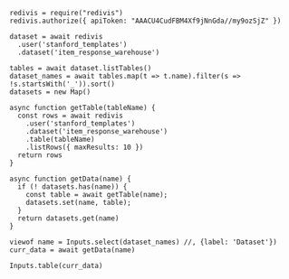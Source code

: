```ojs
redivis = require("redivis")
redivis.authorize({ apiToken: "AAACU4CudFBM4Xf9jNnGda//my9ozSjZ" })

dataset = await redivis
  .user('stanford_templates')
  .dataset('item_response_warehouse')

tables = await dataset.listTables()
dataset_names = await tables.map(t => t.name).filter(s => !s.startsWith('_')).sort()
datasets = new Map()

async function getTable(tableName) {
  const rows = await redivis
    .user('stanford_templates')
    .dataset('item_response_warehouse')
    .table(tableName)
    .listRows({ maxResults: 10 })
  return rows
}

async function getData(name) {
  if (! datasets.has(name)) {
    const table = await getTable(name);
    datasets.set(name, table);
  }
  return datasets.get(name)
}
```

```ojs
viewof name = Inputs.select(dataset_names) //, {label: 'Dataset'})
curr_data = await getData(name)

Inputs.table(curr_data)
```
